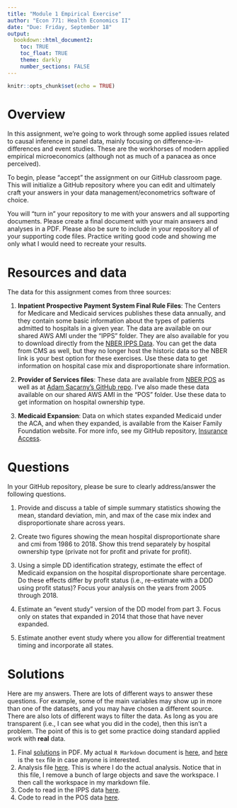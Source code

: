 ```yaml
---
title: "Module 1 Empirical Exercise"
author: "Econ 771: Health Economics II"
date: "Due: Friday, September 18"
output: 
  bookdown::html_document2:
    toc: TRUE
    toc_float: TRUE
    theme: darkly
    number_sections: FALSE
---
```


```r
knitr::opts_chunk$set(echo = TRUE)
```

# Overview
In this assignment, we're going to work through some applied issues related to causal inference in panel data, mainly focusing on difference-in-differences and event studies. These are the workhorses of modern applied empirical microeconomics (although not as much of a panacea as once perceived). 

To begin, please "accept" the assignment on our GitHub classroom page. This will initialize a GitHub repository where you can edit and ultimately craft your answers in your data management/econometrics software of choice.  

You will "turn in" your repository to me with your answers and all supporting documents. Please create a final document with your main answers and analyses in a PDF. Please also be sure to include in your repository all of your supporting code files. Practice writing good code and showing me only what I would need to recreate your results.


# Resources and data
The data for this assignment comes from three sources:

1. **Inpatient Prospective Payment System Final Rule Files**: The Centers for Medicare and Medicaid services publishes these data annually, and they contain some basic information about the types of patients admitted to hospitals in a given year. The data are available on our shared AWS AMI under the "IPPS" folder. They are also available for you to download directly from the [NBER IPPS Data](https://data.nber.org/data/cms-impact-file-hospital-inpatient-prospective-payment-system-ipps.html). You can get the data from CMS as well, but they no longer host the historic data so the NBER link is your best option for these exercises. Use these data to get information on hospital case mix and disproportionate share information.

2. **Provider of Services files**: These data are available from [NBER POS](https://data.nber.org/data/provider-of-services.html) as well as at [Adam Sacarny's GitHub repo](https://github.com/asacarny/provider-of-services). I've also made these data available on our shared AWS AMI in the "POS" folder. Use these data to get information on hospital ownership type.

3. **Medicaid Expansion**: Data on which states expanded Medicaid under the ACA, and when they expanded, is available from the Kaiser Family Foundation website. For more info, see my GitHub repository, [Insurance Access](https://github.com/imccart/Insurance-Access).


# Questions
In your GitHub repository, please be sure to clearly address/answer the following questions.

1. Provide and discuss a table of simple summary statistics showing the mean, standard deviation, min, and max of the case mix index and disproportionate share across years. 

2. Create two figures showing the mean hospital disproportionate share and cmi from 1986 to 2018. Show this trend separately by hospital ownership type (private not for profit and private for profit).

3. Using a simple DD identification strategy, estimate the effect of Medicaid expansion on the hospital disproportionate share percentage. Do these effects differ by profit status (i.e., re-estimate with a DDD using profit status)? Focus your analysis on the years from 2005 through 2018.

4. Estimate an "event study" version of the DD model from part 3. Focus only on states that expanded in 2014 that those that have never expanded.

5. Estimate another event study where you allow for differential treatment timing and incorporate all states.

# Solutions
Here are my answers. There are lots of different ways to answer these questions. For example, some of the main variables may show up in more than one of the datasets, and you may have chosen a different source. There are also lots of different ways to filter the data. As long as you are transparent (i.e., I can see what you did in the code), then this isn't a problem. The point of this is to get some practice doing standard applied work with **real** data. 

1. Final [solutions](../solutions/exercise1/solutions.pdf) in PDF. My actual `R Markdown` document is [here](../solutions/exercise1/solutions.Rmd), and [here](../solutions/exercise1/solutions.tex) is the `tex` file in case anyone is interested.
2. Analysis file [here](../solutions/exercise1/analysis.R). This is where I do the actual analysis. Notice that in this file, I remove a bunch of large objects and save the workspace. I then call the workspace in my markdown file.
3. Code to read in the IPPS data [here](../solutions/exercise1/1_ipps.R).
4. Code to read in the POS data [here](../solutions/exercise1/2_pos.R).